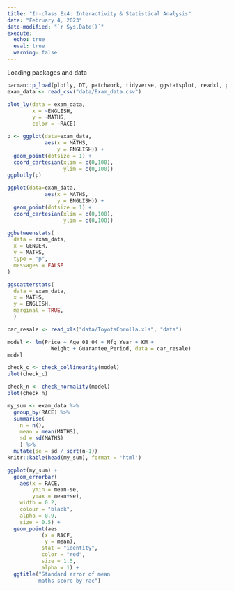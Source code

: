 ```yaml
---
title: "In-class Ex4: Interactivity & Statistical Analysis"
date: "February 4, 2023"
date-modified: "`r Sys.Date()`"
execute:
  echo: true
  eval: true
  warning: false
---
```


Loading packages and data

```r
pacman::p_load(plotly, DT, patchwork, tidyverse, ggstatsplot, readxl, performance, parameters, see)
exam_data <- read_csv("data/Exam_data.csv")
```

```r
plot_ly(data = exam_data, 
        x = ~ENGLISH, 
        y = ~MATHS, 
        color = ~RACE)
```

```r
p <- ggplot(data=exam_data, 
            aes(x = MATHS,
                y = ENGLISH)) +
  geom_point(dotsize = 1) +
  coord_cartesian(xlim = c(0,100),
                  ylim = c(0,100))
ggplotly(p)
```

```r
ggplot(data=exam_data, 
            aes(x = MATHS,
                y = ENGLISH)) +
  geom_point(dotsize = 1) +
  coord_cartesian(xlim = c(0,100),
                  ylim = c(0,100))
```

```r
ggbetweenstats(
  data = exam_data,
  x = GENDER, 
  y = MATHS,
  type = "p",
  messages = FALSE
)
```

```r
ggscatterstats(
  data = exam_data,
  x = MATHS,
  y = ENGLISH,
  marginal = TRUE,
  )
```

```r
car_resale <- read_xls("data/ToyotaCorolla.xls", "data")
```

```r
model <- lm(Price ~ Age_08_04 + Mfg_Year + KM + 
              Weight + Guarantee_Period, data = car_resale)
model
```

```r
check_c <- check_collinearity(model)
plot(check_c)
```

```r
check_n <- check_normality(model)
plot(check_n)
```

```r
my_sum <- exam_data %>%
  group_by(RACE) %>%
  summarise(
    n = n(),
    mean = mean(MATHS),
    sd = sd(MATHS)
    ) %>%
  mutate(se = sd / sqrt(n-1))
knitr::kable(head(my_sum), format = 'html')
```

```r
ggplot(my_sum) +
  geom_errorbar(
    aes(x = RACE, 
        ymin = mean-se, 
        ymax = mean+se), 
    width = 0.2, 
    colour = "black", 
    alpha = 0.9, 
    size = 0.5) +
  geom_point(aes
           (x = RACE, 
            y = mean), 
           stat = "identity", 
           color = "red",
           size = 1.5,
           alpha = 1) +
  ggtitle("Standard error of mean 
          maths score by rac")
```
